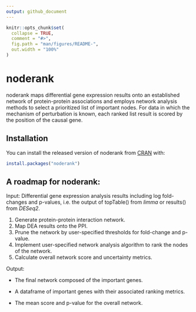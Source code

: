 ```yaml
---
output: github_document
---
```


<!-- README.md is generated from README.Rmd. Please edit that file -->

```r
knitr::opts_chunk$set(
  collapse = TRUE,
  comment = "#>",
  fig.path = "man/figures/README-",
  out.width = "100%"
)
```

# noderank

<!-- badges: start -->
<!-- badges: end -->

noderank maps differential gene expression results 
    onto an established network of protein-protein associations and 
    employs network analysis methods to select a prioritized list of 
    important nodes. For data in which the mechanism of perturbation is 
    known, each ranked list result is scored by the position of the 
    causal gene. 

## Installation

You can install the released version of noderank from [CRAN](https://CRAN.R-project.org) with:

``` r
install.packages("noderank")
```


## A roadmap for noderank:

Input: Differential gene expression analysis results including log fold-changes and p-values, i.e. the output of topTable() from *limma* or results() from *DESeq2*. 

1. Generate protein-protein interaction network.
2. Map DEA results onto the PPI.
3. Prune the network by user-specified thresholds for fold-change and p-value.
4. Implement user-specified network analysis algorithm to rank the nodes of the network. 
5. Calculate overall network score and uncertainty metrics. 

Output: 

 - The final network composed of the important genes. 
 
 - A dataframe of important genes with their associated ranking metrics.
 
 - The mean score and p-value for the overall network. 
 

```r

```

